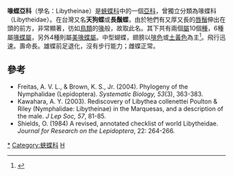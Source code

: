 {{NoteTA
|G1=Butterfly
}}
{{Automatic Taxobox
| taxon = Libytheinae
| authority = Boisduval, 1833
| fossil_range = {{fossilrange|98|0|earliest=98}}<small>從[[白堊紀|白堊紀]]至今<ref>Wahlberg, N., Leneveu, J., Kodandaramaiah, U., Peña, C., Nylin, S., Freitas, A. V., & Brower, A. V. (2009). Nymphalid butterflies diversify following near demise at the Cretaceous/Tertiary boundary. Proceedings of the Royal Society of London B: Biological Sciences, 276(1677), 4295-4302. {{en}}</ref></small>
| image = American snout butterfly.jpg
| image_caption = [[卡麗美喙蝶|卡麗美喙蝶]]<br />''Libytheana carinenta''
| subdivision_ranks = [[屬_(生物)|屬]]
| subdivision = 
* [[喙蝶屬|喙蝶屬]] ''Libythea'' Johan Christian Fabricius, 1807
* [[美喙蝶屬|美喙蝶屬]] ''Libytheana'' Charles D. Michener, 1943
}}

'''喙蝶亞科'''（學名：Libytheinae）是[[蛺蝶科|蛺蝶科]]中的一個[[亞科|亞科]]，曾獨立分類為喙蝶科（Libytheidae）。在台灣又名'''天狗蝶'''或'''長鬚蝶'''，由於牠們有又厚又長的[[唇鬚|唇鬚]]伸出在頭的前方，非常顯著，彷如[[鳥類|鳥類]]的[[鳥喙|喙]]般，故取此名。其下共有兩個[[屬_(生物)|屬]]10個[[種|種]]，6種屬[[喙蝶屬|喙蝶屬]]，另外4種則屬[[美喙蝶屬|美喙蝶屬]]。中型蝴蝶，翅膀以[[啡色|啡色]]或[[土黃色|土黃色]]為主<ref name=" Daniels ">{{cite book | last = Daniels | first = Jaret C. | title = Butterflies of the Carolinas | publisher = Adventure Publications, Inc. | date = 2003 | location = Cambridge, MN | pages = 12| isbn = 1-59193-007-3}}</ref>。飛行迅速。壽命長。雄蝶前足退化，沒有步行能力；雌蝶正常。

==參考==
{{reflist}}
* Freitas, A. V. L., & Brown, K. S., Jr. (2004). Phylogeny of the Nymphalidae (Lepidoptera). ''Systematic Biology, 53''(3), 363-383.
* Kawahara, A. Y. (2003). Rediscovery of Libythea collenettei Poulton & Riley (Nymphalidae: Libytheinae) in the Marquesas, and a description of the male. ''J Lep Soc, 57'', 81-85.
* Shields, O. (1984) A revised, annotated checklist of world Libytheidae. ''Journal for Research on the Lepidoptera'', 22: 264-266.

{{Commons category|Libytheinae}}
{{蝴蝶分類}}

{{喙蝶亞科}}
{{Taxonbar|from=Q876561}}

[[Category:喙蝶亞科|*]]
[[Category:蛺蝶科|Category:蛺蝶科]]
[[Category:_1833年描述的分类群|H]]

{{蝴蝶小作品}}